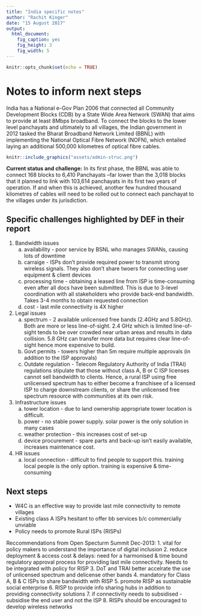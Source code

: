 ```yaml
---
title: "India specific notes"
author: "Rachit Kinger"
date: "15 August 2017"
output: 
  html_document:
    fig_caption: yes
    fig_height: 3
    fig_width: 5
---
```


```r
knitr::opts_chunk$set(echo = TRUE)
```


# Notes to inform next steps
India has a National e-Gov Plan 2006 that connected all Community Development Blocks (CDB) by a State Wide Area Network (SWAN) that aims to provide at least 8Mbps broadband. To connect the blocks to the lower level panchayats and ultimately to all villages, the Indian government in 2012 tasked the Bharat Broadband Network Limited (BBNL) with implementing the National Optical Fibre Network (NOFN), which entailed laying an additional 500,000 kilometres of optical fibre cables.

```r
knitr::include_graphics("assets/admin-struc.png")
```

**Current status and challenge:** In its first phase, the BBNL was able to connect 168 blocks to 6,410 Panchayats –far lower than the 3,018 blocks that it planned to link with 103,614 panchayats in its first two years of operation. If and when this is achieved, another few hundred thousand kilometres of cables will need to be rolled out to connect each panchayat to the villages under its jurisdiction.

## Specific challenges highlighted by DEF in their report

1. Bandwidth issues
    a. availability - poor service by BSNL who manages SWANs, causing lots of downtime
    b. carraige - ISPs don't provide required power to transmit strong wireless signals. They also don't share twoers for connecting user equipment & client devices
    c. processing time - obtaining a leased line from ISP is time-consuming even after all docs have been submitted. This is due to 3-level coordination with all stakeholders who provide back-end bandwidth. Takes 3-4 months to obtain requested connection
    d. cost - last mile connectivity is 4X higher
2. Legal issues
    a. spectrum - 2 available unlicensed free bands (2.4GHz and 5.8GHz). Both are more or less line-of-sight. 2.4 GHz which is limited line-of-sight tends to be over crowded near urban areas and results in data collision. 5.8 GHz can transfer more data but requires clear line-of-sight hence more expensive to build.
    b. Govt permits - towers higher than 5m require multiple approvals (in addition to the ISP approvals)
    c. Outdate regulation - Telecom Regulatory Authority of India (TRAI) regulations stipulate that those without class A, B or C ISP licenses cannot sell bandwidth to clients. Hence, a rural ISP using free unlicensed spectrum has to either become a franchisee of a licensed ISP to charge downstream clients, or share the unlicensed free spectrum resource with communities at its own risk.
3. Infrastructure issues
    a. tower location - due to land ownership appropriate tower location is difficult.
    b. power - no stable power supply. solar power is the only solution in many cases
    c. weather protection - this increases cost of set-up
    d. device procurement - spare parts and back-up isn't easily available, increases maintenance cost.
4. HR issues
    a. local connection - difficult to find people to support this. training local people is the only option. training is expensive & time-consuming

## Next steps
* W4C is an effective way to provide last mile connectivity to remote villages
* Existing class A ISPs hesitant to offer bb services b/c commercially unviable
* Policy needs to promote Rural ISPs (RISPs)

Reccommendations from Open Specturm Summit Dec-2013:
1. vital for policy makers to understand the importance of digital inclusion
2. reduce deployment & access cost & delays: need for a harmonised & time bound regulatory approval process for providing last mile connectivity. Needs to be integrated with policy for RISP
3. DoT and TRAI better accelrate the use of unlicensed spectrum and delicense other bands
4. mandatory for Class A, B & C ISPs to share bandwidth with RISP
5. promote RISP as sustainable social enterprise
6. RISP to provide info sharing hubs in addition to providing connectivity solutions
7. if connectivity needs to subsidised - subsidise the end user and not the ISP
8. RISPs should be encouraged to develop wireless networks
